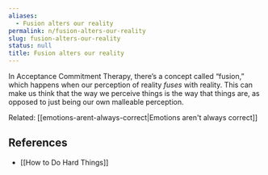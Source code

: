 ```yaml
---
aliases:
  - Fusion alters our reality
permalink: n/fusion-alters-our-reality
slug: fusion-alters-our-reality
status: null
title: Fusion alters our reality
---
```

In Acceptance Commitment Therapy, there’s a concept called “fusion,” which happens when our perception of reality _fuses_ with reality. This can make us think that the way we perceive things is the way that things are, as opposed to just being our own malleable perception.

Related: [[emotions-arent-always-correct|Emotions aren't always correct]]

## References

- [[How to Do Hard Things]]
